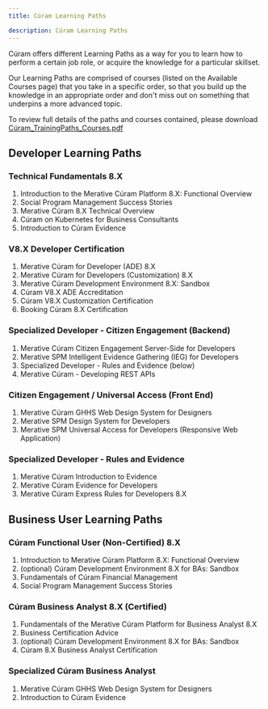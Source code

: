 ```yaml
---
title: Cúram Learning Paths

description: Cúram Learning Paths
---
```


Cúram offers different Learning Paths as a way for you to learn how to perform a certain job role, or acquire the knowledge for a particular skillset.

Our Learning Paths are comprised of courses (listed on the <Link to="/spm/education/training_courses">Available Courses</Link> page) that you take in a specific order, so that you build up the knowledge in an appropriate order and don't miss out on something that underpins a more advanced topic.

To review full details of the paths and courses contained, please download [Cúram_TrainingPaths_Courses.pdf](/pdf/education/Cúram_TrainingPaths_Courses.pdf)

## Developer Learning Paths ##

### Technical Fundamentals 8.X ###

1. <Link to="/spm/education/training_courses#cur087-introduction-to-the-merative-curam-platform-8.x:-functional-overview">Introduction to the Merative Cúram Platform 8.X: Functional Overview</Link>

2. <Link to="https://www.merative.com/curam">Social Program Management Success Stories</Link>

3. <Link to="/spm/education/training_courses#cur089-merative-curam-8.x-technical-overview">Merative Cúram 8.X Technical Overview</Link>

4. <Link to="/spm/education/training_courses#cur093-(dl41001g)-merative-spm-on-kubernetes-for-business-consultants">Cúram on Kubernetes for Business Consultants</Link>

5. <Link to="/spm/education/training_courses#cur110-introduction-to-curam-evidence">Introduction to Cúram Evidence</Link>

### V8.X Developer Certification ###

1. <Link to="/spm/education/training_courses#cur090-merative-curam-for-developers-(ade)-8.x">Merative Cúram for Developer (ADE) 8.X</Link>

2. <Link to="/spm/education/training_courses#cur091-merative-curam-for-developers-(customization)-8.x">Merative Cúram for Developers (Customization) 8.X</Link>

3. <Link to="/spm/education/training_courses#cur092-merative-curam-development-environment-8.x-for-developers:-sandbox">Merative Cúram Development Environment 8.X: Sandbox</Link>

4. <Link to="/spm/education/ade_certification_v8">Cúram V8.X ADE Accreditation</Link>

5. <Link to="/spm/education/dev_certification_v8">Cúram V8.X Customization Certification</Link>

6. <Link to="/spm/education/booking_tests">Booking Cúram 8.X Certification</Link>

### Specialized Developer - Citizen Engagement (Backend) ###

1. <Link to="/spm/education/training_courses#cur104-merative-curam-citizen-engagement-server-side-for-developers">Merative Cúram Citizen Engagement Server-Side for Developers</Link>

2. <Link to="/spm/education/training_courses#cur082-(9d82g)-ibm-curam-spm-intelligent-evidence-gathering-(ieg)-for-developers-7.x">Merative SPM Intelligent Evidence Gathering (IEG) for Developers</Link>

3. <Link to="/spm/education/learning_paths#specialized-developer-rules-and-evidence">Specialized Developer - Rules and Evidence (below)</Link>

4. <Link to="/spm/education/training_courses#cur068-(9d68g)-merative-curam-developing-rest-apis">Merative Cúram - Developing REST APIs</Link>

### Citizen Engagement / Universal Access (Front End) ###

1. <Link to="/spm/education/training_courses#cur105-merative-curam-ghhs-web-design-system-for-designers">Merative Cúram GHHS Web Design System for Designers</Link>

2. <Link to="/spm/education/training_courses#cur080-(9d80g)-ibm-spm-design-system-for-developers">Merative SPM Design System for Developers</Link>

3. <Link to="/spm/education/training_courses#cur081-(9d81g)-ibm-universal-access-for-developers-(responsive-web-application)">Merative SPM Universal Access for Developers (Responsive Web Application)</Link>

### Specialized Developer - Rules and Evidence ###

1. <Link to="/spm/education/training_courses#cur110-introduction-to-curam-evidence">Merative Cúram Introduction to Evidence</Link>

2. <Link to="/spm/education/training_courses#cur111-merative-curam-evidence-for-developers">Merative Cúram Evidence for Developers</Link>

3. <Link to="/spm/education/training_courses#cur099-merative-curam-express-rules-for-developers-v8.x">Merative Cúram Express Rules for Developers 8.X</Link>

## Business User Learning Paths ##

### Cúram Functional User (Non-Certified) 8.X ###

1. <Link to="/spm/education/training_courses#cur087-introduction-to-the-merative-curam-platform-8.x:-functional-overview">Introduction to Merative Cúram Platform 8.X: Functional Overview</Link>

2. <Link to="/spm/education/training_courses#cur097-merative-curam-development-environment-8.x-for-bas:-sandbox">(optional) Cúram Development Environment 8.X for BAs: Sandbox</Link>

3. <Link to="/spm/education/training_courses#cur102-fundamentals-of-curam-financial-management">Fundamentals of Cúram Financial Management</Link>

4. <Link to="https://www.merative.com/curam">Social Program Management Success Stories</Link>

### Cúram Business Analyst 8.X (Certified) ###

1. <Link to="/spm/education/training_courses#cur088-fundamentals-of-the-merative-curam-platform-for-business-analysts-8.x">Fundamentals of the Merative Cúram Platform for Business Analyst 8.X</Link>

2. <Link to="/spm/education/ba_certification_v8">Business Certification Advice</Link>

3. <Link to="/spm/education/training_courses#cur097-merative-curam-development-environment-8.x-for-bas:-sandbox">(optional) Cúram Development Environment 8.X for BAs: Sandbox</Link>

4. <Link to="/spm/education/booking_tests">Cúram 8.X Business Analyst Certification</Link>

### Specialized Cúram Business Analyst  ###

1. <Link to="/spm/education/training_courses#cur105-merative-curam-ghhs-web-design-system-for-designers">Merative Cúram GHHS Web Design System for Designers</Link>

2. <Link to="/spm/education/training_courses#cur110-introduction-to-curam-evidence">Introduction to Cúram Evidence</Link>